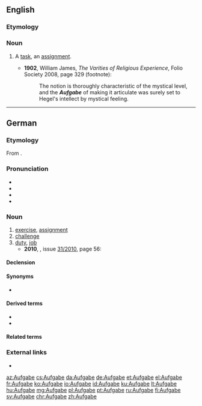{{also|aufgäbe}}
==English==

===Etymology===
{{borrowing|en|de|Aufgabe}}

===Noun===
{{en-noun|s|Aufgaben}}

# {{lb|en|psychology}} A [[task]], an [[assignment]].
#* '''1902''', William James, ''The Varities of Religious Experience'', Folio Society 2008, page 329 (footnote):
#*: The notion is thoroughly characteristic of the mystical level, and the '''''Aufgabe''''' of making it articulate was surely set to Hegel's intellect by mystical feeling.

----

==German==
{{wikipedia|lang=de}}

===Etymology===
From {{inh|de|gmh|ūfgābe}}.

===Pronunciation===
* {{IPA|[ˈʔaʊ̯fɡaːbə]|lang=de}}
* {{audio|De-at-Aufgabe.ogg|Audio (Austria)|lang=de}}
* {{audio|De-Aufgabe.ogg|Audio|lang=de}}
* {{hyphenation|Auf|ga|be|lang=de}}

===Noun===
{{de-noun|f||Aufgaben}}

# [[exercise]], [[assignment]]
# [[challenge]]
# [[duty]], [[job]]
#* '''2010''', ''{{w|Der Spiegel}}'', issue [http://www.spiegel.de/spiegel/print/index-2010-31.html 31/2010], page 56:
#*: {{ux|de|Die '''Aufgabe''' eines Verteidigers besteht darin, für seine Mandanten mit allen Mitteln des Rechtsstaats zu kämpfen.|The duty of a defense lawyer consists of fighting for his clients with all constitutional means.}}

====Declension====
{{de-decl-noun-f|n}}

====Synonyms====
* {{sense|duty, job}} {{l|de|Auftrag|g=m}}

====Derived terms====
* {{l|de|Lebensaufgabe|g=f}}
* {{l|de|Hausaufgabe|g=f}}

====Related terms====
{{rel3|lang=de|{{l|de|aufgeben}}
|{{l|de|Abgabe}}
|{{l|de|Angabe}}
|{{l|de|Beigabe}}
|{{l|de|Mitgabe}}
|{{l|de|Übergabe}}
|{{l|de|Vergabe}}
|{{l|de|Vorgabe}}
|{{l|de|Zurückgabe}}
}}

===External links===
* {{R:Duden}}

[[az:Aufgabe]]
[[cs:Aufgabe]]
[[da:Aufgabe]]
[[de:Aufgabe]]
[[et:Aufgabe]]
[[el:Aufgabe]]
[[fr:Aufgabe]]
[[ko:Aufgabe]]
[[io:Aufgabe]]
[[id:Aufgabe]]
[[ku:Aufgabe]]
[[lt:Aufgabe]]
[[hu:Aufgabe]]
[[mg:Aufgabe]]
[[pl:Aufgabe]]
[[pt:Aufgabe]]
[[ru:Aufgabe]]
[[fi:Aufgabe]]
[[sv:Aufgabe]]
[[chr:Aufgabe]]
[[zh:Aufgabe]]
